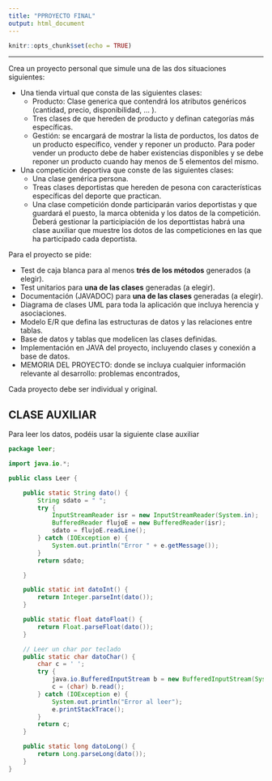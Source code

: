```yaml
---
title: "PPROYECTO FINAL"
output: html_document
---
```


```r
knitr::opts_chunk$set(echo = TRUE)
```

---

Crea un proyecto personal que simule una de las dos situaciones siguientes:

- Una tienda virtual que consta de las siguientes clases:
  - Producto: Clase generica que contendrá los atributos genéricos (cantidad, precio, disponibilidad, ... ).
  - Tres clases de que hereden de producto y definan categorías más específicas.
  - Gestión: se encargará de mostrar la lista de porductos, los datos de un producto específico, vender y reponer un producto. Para poder vender un producto debe de haber existencias disponibles y se debe reponer un producto cuando hay menos de 5 elementos del mismo.
  
- Una competición deportiva que conste de las siguientes clases:
  - Una clase genérica persona.
  - Treas clases deportistas que hereden de pesona con características específicas del deporte que practican.
  - Una clase competición donde participarán varios deportistas y que guardará el puesto, la marca obtenida y los datos de la competición. Deberá gestionar la participiación de los deporttistas habrá una clase auxiliar que muestre los dotos de las competiciones en las que ha participado cada deportista.

Para el proyecto se pide:

- Test de caja blanca para al menos **trés de los métodos** generados (a elegir).
- Test unitarios para **una de las clases** generadas (a elegir).
- Documentación (JAVADOC) para **una de las clases** generadas (a elegir).
- Diagrama de clases UML para toda la aplicación que incluya herencia y asociaciones.
- Modelo E/R que defina las estructuras de datos y las relaciones entre tablas.
- Base de datos y tablas que modelicen las clases definidas.
- Implementación en JAVA del proyecto, incluyendo clases y conexión a base de datos.
- MEMORIA DEL PROYECTO: donde se incluya cualquier información relevante al desarrollo: problemas encontrados, 

Cada proyecto debe ser individual y original.

## CLASE AUXILIAR

Para leer los datos, podéis usar la siguiente clase auxiliar

```java
package leer;

import java.io.*;

public class Leer {

    public static String dato() {
        String sdato = " ";
        try {
            InputStreamReader isr = new InputStreamReader(System.in);
            BufferedReader flujoE = new BufferedReader(isr);
            sdato = flujoE.readLine();
        } catch (IOException e) {
            System.out.println("Error " + e.getMessage());
        }
        return sdato;

    }

    public static int datoInt() {
        return Integer.parseInt(dato());
    }

    public static float datoFloat() {
        return Float.parseFloat(dato());
    }

    // Leer un char por teclado
    public static char datoChar() {
        char c = ' ';
        try {
            java.io.BufferedInputStream b = new BufferedInputStream(System.in);
            c = (char) b.read();
        } catch (IOException e) {
            System.out.println("Error al leer");
            e.printStackTrace();
        }
        return c;
    }

    public static long datoLong() {
        return Long.parseLong(dato());
    }
}
```

